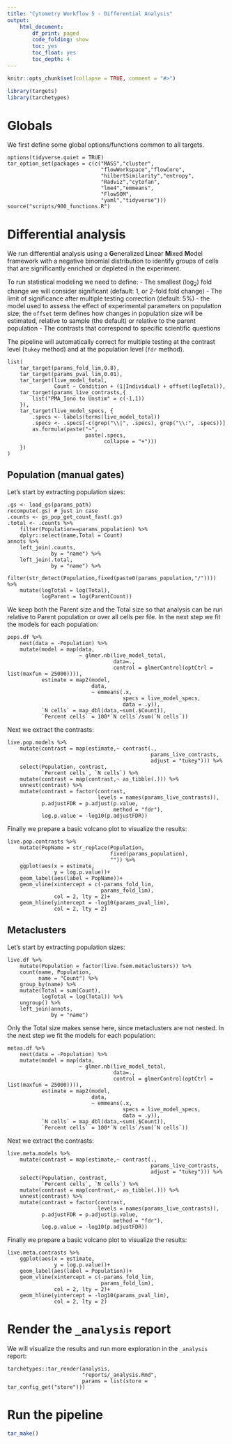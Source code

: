 ```yaml
---
title: "Cytometry Workflow 5 - Differential Analysis"
output: 
    html_document:
        df_print: paged
        code_folding: show
        toc: yes
        toc_float: yes
        toc_depth: 4
---
```


```r
knitr::opts_chunk$set(collapse = TRUE, comment = "#>")
```

```r
library(targets)
library(tarchetypes)
```

# Globals

We first define some global options/functions common to all targets.

```targets
options(tidyverse.quiet = TRUE)
tar_option_set(packages = c(c("MASS","cluster",
                              "flowWorkspace","flowCore",
                              "hilbertSimilarity","entropy",
                              "Radviz","cytofan",
                              "lme4","emmeans",
                              "FlowSOM",
                              "yaml","tidyverse")))
source("scripts/900_functions.R")
```

# Differential analysis

We run differential analysis using a **G**eneralized **L**inear **M**ixed **M**odel framework with a negative binomial distribution to identify groups of cells that are significantly enriched or depleted in the experiment.

To run statistical modeling we need to define:
  - The smallest (log~2~) fold change we will consider significant (default: 1, or 2-fold fold change)
  - The limit of significance after multiple testing correction (default: 5%)
  - the model used to assess the effect of experimental parameters on population size; the `offset` term defines how changes in population size will be estimated, relative to sample (the default) or relative to the parent population
  - The contrasts that correspond to specific scientific questions

The pipeline will automatically correct for multiple testing at the contrast level (`tukey` method) and at the population level (`fdr` method).

```targets
list(
    tar_target(params_fold_lim,0.8),
    tar_target(params_pval_lim,0.01),
    tar_target(live_model_total,
               Count ~ Condition + (1|Individual) + offset(logTotal)),
    tar_target(params_live_contrasts,{
        list("PMA_Iono to Unstim" = c(-1,1))
    }),
    tar_target(live_model_specs, {
        .specs <- labels(terms(live_model_total))
        .specs <- .specs[-c(grep("\\|", .specs), grep("\\:", .specs))]
        as.formula(paste("~",
                         paste(.specs,
                               collapse = "+")))
    })
)
```

## Population (manual gates)

Let's start by extracting population sizes:

```targets
.gs <- load_gs(params_path)
recompute(.gs) # just in case
.counts <- gs_pop_get_count_fast(.gs)
.total <- .counts %>% 
    filter(Population==params_population) %>% 
    dplyr::select(name,Total = Count)
annots %>%
    left_join(.counts,
              by = "name") %>%
    left_join(.total,
              by = "name") %>%
    filter(str_detect(Population,fixed(paste0(params_population,"/")))) %>% 
    mutate(logTotal = log(Total),
           logParent = log(ParentCount))
```

We keep both the Parent size and the Total size so that analysis can be run relative to Parent population or over all cells per file. In the next step we fit the models for each population:

```targets
pops.df %>% 
    nest(data = -Population) %>% 
    mutate(model = map(data,
                       ~ glmer.nb(live_model_total,
                                  data=.,
                                  control = glmerControl(optCtrl = list(maxfun = 25000)))),
           estimate = map2(model,
                           data,
                           ~ emmeans(.x,
                                     specs = live_model_specs,
                                     data = .y)),
           `N cells` = map_dbl(data,~sum(.$Count)),
           `Percent cells` = 100*`N cells`/sum(`N cells`))
```

Next we extract the contrasts:

```targets
live.pop.models %>% 
    mutate(contrast = map(estimate,~ contrast(.,
                                              params_live_contrasts,
                                              adjust = "tukey"))) %>% 
    select(Population, contrast, 
           `Percent cells`, `N cells`) %>% 
    mutate(contrast = map(contrast,~ as_tibble(.))) %>% 
    unnest(contrast) %>% 
    mutate(contrast = factor(contrast,
                             levels = names(params_live_contrasts)),
           p.adjustFDR = p.adjust(p.value,
                                  method = "fdr"),
           log.p.value = -log10(p.adjustFDR))
```

Finally we prepare a basic volcano plot to visualize the results:

```targets
live.pop.contrasts %>% 
    mutate(PopName = str_replace(Population,
                                 fixed(params_population),
                                 "")) %>% 
    ggplot(aes(x = estimate,
               y = log.p.value))+
    geom_label(aes(label = PopName))+
    geom_vline(xintercept = c(-params_fold_lim,
                              params_fold_lim),
               col = 2, lty = 2)+
    geom_hline(yintercept = -log10(params_pval_lim),
               col = 2, lty = 2)
```

## Metaclusters

Let's start by extracting population sizes:

```targets
live.df %>% 
    mutate(Population = factor(live.fsom.metaclusters)) %>% 
    count(name, Population,
          name = "Count") %>% 
    group_by(name) %>% 
    mutate(Total = sum(Count),
           logTotal = log(Total)) %>% 
    ungroup() %>% 
    left_join(annots,
              by = "name")
```

Only the Total size makes sense here, since metaclusters are not nested. In the next step we fit the models for each population:

```targets
metas.df %>% 
    nest(data = -Population) %>% 
    mutate(model = map(data,
                       ~ glmer.nb(live_model_total,
                                  data=.,
                                  control = glmerControl(optCtrl = list(maxfun = 25000)))),
           estimate = map2(model,
                           data,
                           ~ emmeans(.x,
                                     specs = live_model_specs,
                                     data = .y)),
           `N cells` = map_dbl(data,~sum(.$Count)),
           `Percent cells` = 100*`N cells`/sum(`N cells`))
```

Next we extract the contrasts:

```targets
live.meta.models %>% 
    mutate(contrast = map(estimate,~ contrast(.,
                                              params_live_contrasts,
                                              adjust = "tukey"))) %>% 
    select(Population, contrast, 
           `Percent cells`, `N cells`) %>% 
    mutate(contrast = map(contrast,~ as_tibble(.))) %>% 
    unnest(contrast) %>% 
    mutate(contrast = factor(contrast,
                             levels = names(params_live_contrasts)),
           p.adjustFDR = p.adjust(p.value,
                                  method = "fdr"),
           log.p.value = -log10(p.adjustFDR))
```

Finally we prepare a basic volcano plot to visualize the results:

```targets
live.meta.contrasts %>% 
    ggplot(aes(x = estimate,
               y = log.p.value))+
    geom_label(aes(label = Population))+
    geom_vline(xintercept = c(-params_fold_lim,
                              params_fold_lim),
               col = 2, lty = 2)+
    geom_hline(yintercept = -log10(params_pval_lim),
               col = 2, lty = 2)
```

# Render the `_analysis` report

We will visualize the results and run more exploration in the `_analysis` report:

```targets
tarchetypes::tar_render(analysis,
                        "reports/_analysis.Rmd",
                        params = list(store = tar_config_get("store")))
```

# Run the pipeline

```r
tar_make()
```
